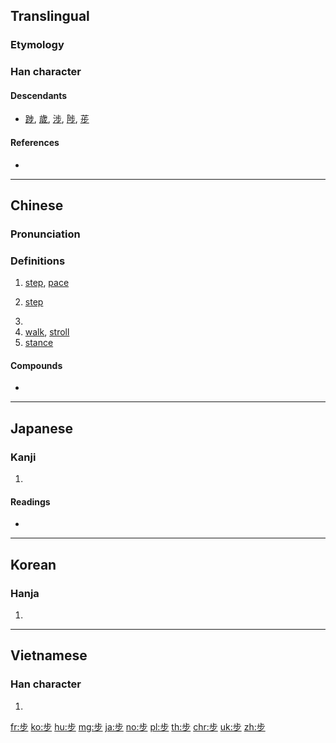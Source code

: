 {{also|歩}}
==Translingual==
{{stroke order}}

===Etymology===
{{Han compound|止|𣥂|ls=ic}}

===Han character===
{{Han char|rn=77|rad=止|as=03|sn=7|four=21209|canj=YLMH|ids=⿱止𣥂}}

====Descendants====
* [[踄]], [[歲]], [[涉]], [[陟]], [[荹]]

====References====
* {{Han ref|kx=0574.150|dkj=16264|dj=0964.090|hdz=21438.060|uh=6B65|ud=27493|bh=A842|bd=43074}}

----

==Chinese==
{{zh-forms}}

===Pronunciation===
{{zh-pron
|m=bù
|c=bou6
|mc=y
|oc=y
|ma=
|cat=n,v
}}

===Definitions===
{{zh-hanzi}}

# [[step]], [[pace]]
# {{lb|zh|figurative}} [[step]]
#: {{zh-x|求職 的 第一 步|the first '''step''' to finding a job}}
# {{n-g|classifier for steps}}
# [[walk]], [[stroll]] {{attention|zh|noun or verb?}}
# [[stance]]

====Compounds====
* {{zh-l|步槍}}

----

==Japanese==

===Kanji===
{{ja-kanji|grade=|rs=止03}}

# {{defn|lang=ja|sort=止03}}

====Readings====
* {{ja-readings|on=[[ほ]] (ho), [[ぶ]] (bu), [[ふ]] (fu)|kun=[[あるく]] (aruku), [[あゆむ]] (ayumu), [[あゆみ]] (ayumi)}}

----

==Korean==

===Hanja===
{{ko-hanja|hangeul=보|eumhun=|rv=bo|mr=po|y=po}}

# {{defn|lang=ko|sort=止03}}

----

==Vietnamese==

===Han character===
{{vi-hantu|[[bộ]], [[bụa]], [[buạ]]|rs=止03}}

# {{defn|lang=vi|sort=止03}}

[[fr:步]]
[[ko:步]]
[[hu:步]]
[[mg:步]]
[[ja:步]]
[[no:步]]
[[pl:步]]
[[th:步]]
[[chr:步]]
[[uk:步]]
[[zh:步]]